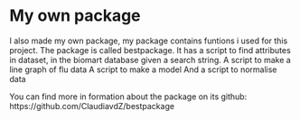 # My own package

I also made my own package, my package contains funtions i used for this project.
The package is called bestpackage.
It has a script to find attributes in dataset, in the biomart database given a search string.
A script to make a line graph of flu data
A script to make a model
And a script to normalise data

You can find more in formation about the package on its github:
https://github.com/ClaudiavdZ/bestpackage


